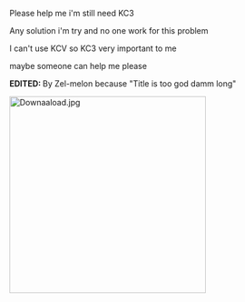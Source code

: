 Please help me i'm still need KC3 

Any solution i'm try and no one work for this problem

I can't use KCV so KC3 very important to me 

maybe someone can help me please

'''EDITED: '''By Zel-melon because "Title is too god damm long"

[[File:Downaaload.jpg|thumb|346px]]<ac_metadata title="Admiral-Ryougi: Problem with KC3"> </ac_metadata>